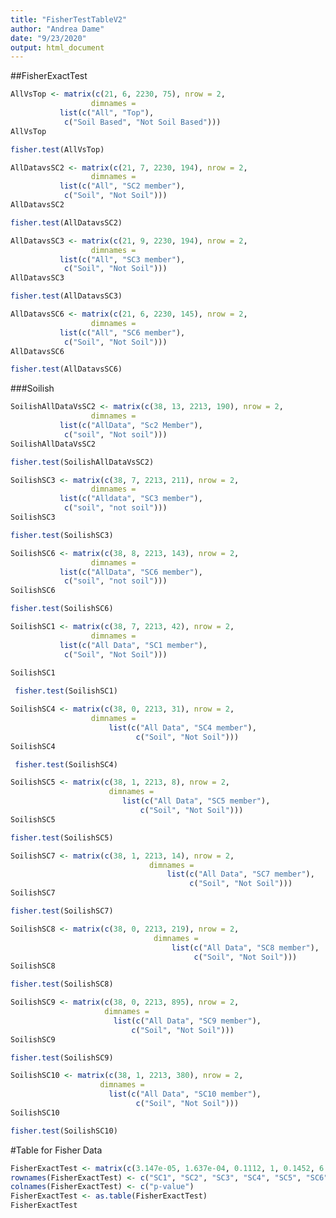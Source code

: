 ```yaml
---
title: "FisherTestTableV2"
author: "Andrea Dame"
date: "9/23/2020"
output: html_document
---
```


##FisherExactTest

```r
AllVsTop <- matrix(c(21, 6, 2230, 75), nrow = 2,
	              dimnames =
	       list(c("All", "Top"),
		    c("Soil Based", "Not Soil Based")))
AllVsTop
```

```r
fisher.test(AllVsTop)
```

```r
AllDatavsSC2 <- matrix(c(21, 7, 2230, 194), nrow = 2,
	              dimnames =
	       list(c("All", "SC2 member"),
 		    c("Soil", "Not Soil")))
AllDatavsSC2
```

```r
fisher.test(AllDatavsSC2)
```

```r
AllDatavsSC3 <- matrix(c(21, 9, 2230, 194), nrow = 2,
	              dimnames =
	       list(c("All", "SC3 member"),
		    c("Soil", "Not Soil")))
AllDatavsSC3
```

```r
fisher.test(AllDatavsSC3)
```

```r
AllDatavsSC6 <- matrix(c(21, 6, 2230, 145), nrow = 2,
	              dimnames =
	       list(c("All", "SC6 member"),
		    c("Soil", "Not Soil")))
AllDatavsSC6
```

```r
fisher.test(AllDatavsSC6)
```

###Soilish
```r
SoilishAllDataVsSC2 <- matrix(c(38, 13, 2213, 190), nrow = 2,
	              dimnames =
	       list(c("AllData", "Sc2 Member"),
		    c("soil", "Not soil")))
SoilishAllDataVsSC2
```

```r
fisher.test(SoilishAllDataVsSC2)
```

```r
SoilishSC3 <- matrix(c(38, 7, 2213, 211), nrow = 2,
	              dimnames =
	       list(c("Alldata", "SC3 member"),
		    c("soil", "not soil")))
SoilishSC3
```

```r
fisher.test(SoilishSC3)
```

```r
SoilishSC6 <- matrix(c(38, 8, 2213, 143), nrow = 2,
	              dimnames =
	       list(c("AllData", "SC6 member"),
		    c("soil", "not soil")))
SoilishSC6
```

```r
fisher.test(SoilishSC6)
```

```r
SoilishSC1 <- matrix(c(38, 7, 2213, 42), nrow = 2,
	              dimnames =
	       list(c("All Data", "SC1 member"),
		    c("Soil", "Not Soil")))
		    
SoilishSC1
```

```r
 fisher.test(SoilishSC1)
```

```r
SoilishSC4 <- matrix(c(38, 0, 2213, 31), nrow = 2,
                  dimnames =
                      list(c("All Data", "SC4 member"),
                            c("Soil", "Not Soil")))
SoilishSC4
```

```r
 fisher.test(SoilishSC4)
```

```r

SoilishSC5 <- matrix(c(38, 1, 2213, 8), nrow = 2,
                      dimnames =
                         list(c("All Data", "SC5 member"),
                             c("Soil", "Not Soil")))
SoilishSC5
```

```r
fisher.test(SoilishSC5)
```

```r
SoilishSC7 <- matrix(c(38, 1, 2213, 14), nrow = 2,
                               dimnames =
                                   list(c("All Data", "SC7 member"),
                                        c("Soil", "Not Soil")))
SoilishSC7
```

```r
fisher.test(SoilishSC7)
```

```r
SoilishSC8 <- matrix(c(38, 0, 2213, 219), nrow = 2,
                                dimnames =
                                    list(c("All Data", "SC8 member"),
                                         c("Soil", "Not Soil")))
SoilishSC8
```

```r
fisher.test(SoilishSC8)
```

```r
SoilishSC9 <- matrix(c(38, 0, 2213, 895), nrow = 2,
                     dimnames =
                       list(c("All Data", "SC9 member"),
                           c("Soil", "Not Soil")))
SoilishSC9
```
```r
fisher.test(SoilishSC9)
```
```r
SoilishSC10 <- matrix(c(38, 1, 2213, 380), nrow = 2,
                    dimnames =
                      list(c("All Data", "SC10 member"),
                            c("Soil", "Not Soil")))
SoilishSC10
```

```r
fisher.test(SoilishSC10)
```

  
#Table for Fisher Data
```r
FisherExactTest <- matrix(c(3.147e-05, 1.637e-04, 0.1112, 1, 0.1452, 6.821e-03, 0.2299, 0.04442, 4.39e-06, 0.03532), nrow = 10, ncol = TRUE) 
rownames(FisherExactTest) <- c("SC1", "SC2", "SC3", "SC4", "SC5", "SC6", "SC7", "SC8", "SC9", "SC10")  
colnames(FisherExactTest) <- c("p-value")
FisherExactTest <- as.table(FisherExactTest)
FisherExactTest
```

